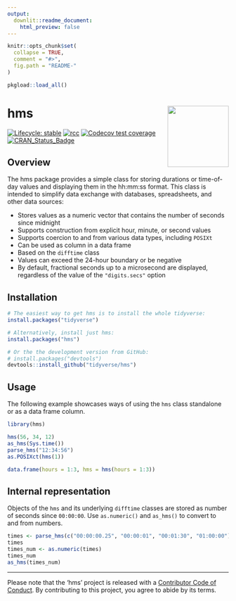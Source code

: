 ```yaml
---
output:
  downlit::readme_document:
    html_preview: false
---
```


```r
knitr::opts_chunk$set(
  collapse = TRUE,
  comment = "#>",
  fig.path = "README-"
)

pkgload::load_all()
```

# hms <a href='https:/hms.tidyverse.org'><img src='man/figures/logo.png' style="float:right" height="139" /></a>

<!-- badges: start -->
[![Lifecycle: stable](https://img.shields.io/badge/lifecycle-stable-brightgreen.svg)](https://lifecycle.r-lib.org/articles/stages.html)
[![rcc](https://github.com/tidyverse/hms/workflows/rcc/badge.svg)](https://github.com/tidyverse/hms/actions)
[![Codecov test coverage](https://codecov.io/gh/tidyverse/hms/branch/main/graph/badge.svg)](https://app.codecov.io/gh/tidyverse/hms?branch=main)
[![CRAN_Status_Badge](https://www.r-pkg.org/badges/version/hms)](https://cran.r-project.org/package=hms)
<!-- badges: end -->

## Overview

The hms package provides a simple class for storing durations or time-of-day values and displaying them in the hh:mm:ss format.  This class is intended to simplify data exchange with databases, spreadsheets, and other data sources:

- Stores values as a numeric vector that contains the number of seconds
since midnight
- Supports construction from explicit hour, minute, or second values
- Supports coercion to and from various data types, including `POSIXt`
- Can be used as column in a data frame
- Based on the `difftime` class
- Values can exceed the 24-hour boundary or be negative
- By default, fractional seconds up to a microsecond are displayed, regardless of the value of the `"digits.secs"` option

## Installation

```r
# The easiest way to get hms is to install the whole tidyverse:
install.packages("tidyverse")

# Alternatively, install just hms:
install.packages("hms")

# Or the the development version from GitHub:
# install.packages("devtools")
devtools::install_github("tidyverse/hms")
```

## Usage

The following example showcases ways of using the `hms` class standalone or as a data frame column.

```r
library(hms)

hms(56, 34, 12)
as_hms(Sys.time())
parse_hms("12:34:56")
as.POSIXct(hms(1))

data.frame(hours = 1:3, hms = hms(hours = 1:3))
```

## Internal representation

Objects of the `hms` and its underlying `difftime` classes are stored as number of seconds since `00:00:00`.
Use `as.numeric()` and `as_hms()` to convert to and from numbers.

```r
times <- parse_hms(c("00:00:00.25", "00:00:01", "00:01:30", "01:00:00"))
times
times_num <- as.numeric(times)
times_num
as_hms(times_num)
```

---

Please note that the 'hms' project is released with a
[Contributor Code of Conduct](https://github.com/tidyverse/hms/blob/master/CODE_OF_CONDUCT.md).
By contributing to this project, you agree to abide by its terms.
